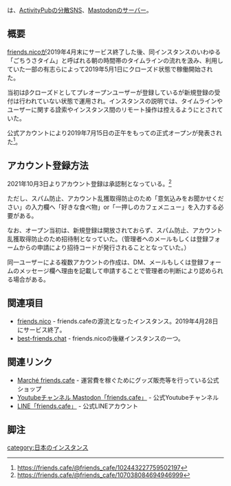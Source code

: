 {{小文字}}{{Infobox instance
| Name          = {{Ruby|'''friends.cafe'''|フレンズカフェ}}
| Image         = [[ファイル:2019-05-14 top Preview 2.jpg|300px|friends.cafe]]
| Domain        = https://friends.cafe
| Admin         = {{account|user=LamazeP|instance=friends.cafe|link=yes}}
<!--| Moderator     = -->
| Country       = 日本国
| Start         = 2019年5月1日
| Kifu          = 
| SourceCode    = 
| Alias         = フレカフェ
| Link = 
}}
{{Ruby|'''friends.cafe'''|フレンズカフェ}}は、[[ActivityPub]]の[[分散SNS]]、[[Mastodon]]のサーバー。

==概要==
[[friends.nico]]が2019年4月末にサービス終了した後、同インスタンスのいわゆる「ごちうさタイム」と呼ばれる朝の時間帯のタイムラインの流れを汲み、利用していた一部の有志らによって2019年5月1日にクローズド状態で稼働開始された。

当初はβクローズドとしてプレオープンユーザーが登録しているが新規登録の受付は行われていない状態で運用され。インスタンスの説明では、タイムラインやユーザーに関する詮索やインスタンス間のリモート操作は控えるようにとされていた。

公式アカウントにより2019年7月15日の正午をもっての正式オープンが発表された<ref>https://friends.cafe/@friends_cafe/102443227759502197</ref>。

==アカウント登録方法==
2021年10月3日よりアカウント登録は承認制となっている。<ref>https://friends.cafe/@friends_cafe/107038084694946999</ref>

ただし、スパム防止、アカウント乱獲取得防止のため「意気込みをお聞かせください」の入力欄へ「好きな食べ物」or「一押しのカフェメニュー」を入力する必要がある。

なお、オープン当初は、新規登録は開放されておらず、スパム防止、アカウント乱獲取得防止のため招待制となっていた。（管理者へのメールもしくは登録フォームからの申請により招待コードが発行されることとなっていた。）

同一ユーザーによる複数アカウントの作成は、DM、メールもしくは登録フォームのメッセージ欄へ理由を記載して申請することで管理者の判断により認められる場合がある。

==関連項目==

*[[friends.nico]] - friends.cafeの源流となったインスタンス。2019年4月28日にサービス終了。
*[[best-friends.chat]] - friends.nicoの後継インスタンスの一つ。

==関連リンク==

*[https://friends-cafe.booth.pm/ Marché friends.cafe] - 運営費を稼ぐためにグッズ販売等を行っている公式ショップ
*[https://www.youtube.com/channel/UCZj-wUStAyxI4XmZcT0QpCA Youtubeチャンネル Mastodon「friends.cafe」] - 公式Youtubeチャンネル
*[https://lin.ee/vFr9rka LINE「friends.cafe」] - 公式LINEアカウント

==脚注==
<references />

[[category:日本のインスタンス]]